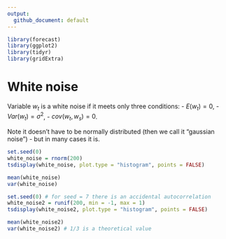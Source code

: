 ```yaml
---
output:
  github_document: default
---
```


```r
library(forecast)
library(ggplot2)
library(tidyr)
library(gridExtra)
```

# White noise
Variable $w_t$ is a white noise if it meets only three conditions: 
- $E(w_t) = 0$,
- $Var(w_t) = \sigma^2$,
- $cov(w_t, w_s) = 0$.

Note it doesn't have to be normally distributed (then we call it "gaussian noise") - but in many cases it is. 

```r
set.seed(0)
white_noise = rnorm(200)
tsdisplay(white_noise, plot.type = "histogram", points = FALSE)
```

```r
mean(white_noise)
var(white_noise)
```

```r
set.seed(0) # for seed = 7 there is an accidental autocorrelation
white_noise2 = runif(200, min = -1, max = 1)
tsdisplay(white_noise2, plot.type = "histogram", points = FALSE)
```

```r
mean(white_noise2)
var(white_noise2) # 1/3 is a theoretical value
```
